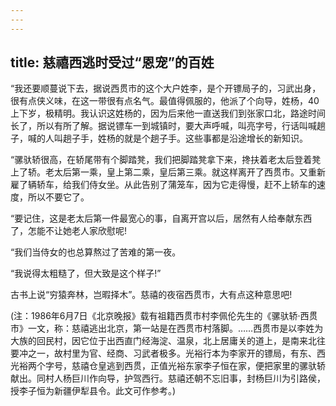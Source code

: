 ```yaml
---
---
---
```

title: 慈禧西逃时受过“恩宠”的百姓
---



“我还要顺蔓说下去，据说西贯市的这个大户姓李，是个开镖局子的，习武出身，很有点侠义味，在这一带很有点名气。最值得佩服的，他派了个向导，姓杨，40上下岁，极精明。我认识这姓杨的，因为后来他一直送我们到张家口北，路途时间长了，所以有所了解。据说镖车一到城镇时，要大声呼喊，叫亮字号，行话叫喊趟子，喊的人叫趟子手，姓杨的就是个趟子手。这些事都是沿途增长的新知识。

“骡驮轿很高，在轿尾带有个脚踏凳，我们把脚踏凳拿下来，搀扶着老太后登着凳上了轿。老太后第一乘，皇上第二乘，皇后第三乘。就这样离开了西贯市。又重新雇了辆轿车，给我们侍女坐。从此告别了蒲笼车，因为它走得慢，赶不上轿车的速度，所以不要它了。

“要记住，这是老太后第一件最宽心的事，自离开宫以后，居然有人给奉献东西了，怎能不让她老人家欣慰呢!

“我们当侍女的也总算熬过了苦难的第一夜。

“我说得太粗糙了，但大致是这个样子!”

古书上说“穷猿奔林，岂暇择木”。慈禧的夜宿西贯市，大有点这种意思吧!

(注：1986年6月7日《北京晚报》载有祖籍西贯市村李佩伦先生的《骡驮轿·西贯市》一文，称：慈禧逃出北京，第一站是在西贯市村落脚。……西贯市是以李姓为大族的回民村，因它位于出西直门经海淀、温泉，北上居庸关的道上，是南来北往要冲之一，故村里为官、经商、习武者极多。光裕行本为李家开的镖局，有东、西光裕两个字号，慈禧仓皇逃到西贯，正值光裕东家李子恒在家，便把家里的骡驮轿献出。同村人杨巨川作向导，护驾西行。慈禧还朝不忘旧事，封杨巨川为引路侯，授李子恒为新疆伊犁县令。此文可作参考。)